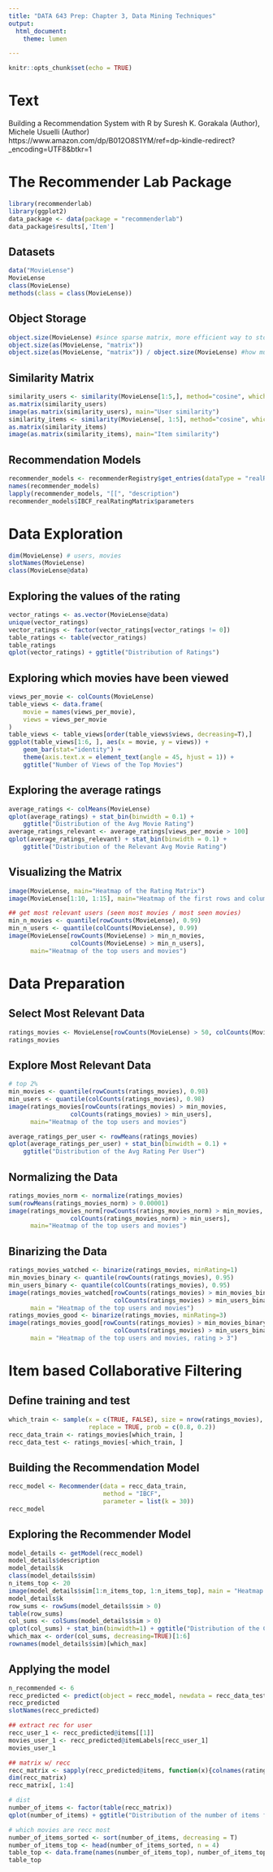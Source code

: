 ```yaml
---
title: "DATA 643 Prep: Chapter 3, Data Mining Techniques"
output:
  html_document:
    theme: lumen

---
```


```r
knitr::opts_chunk$set(echo = TRUE)
```

# Text

Building a Recommendation System with R
by Suresh K. Gorakala (Author), Michele Usuelli (Author) 
https://www.amazon.com/dp/B012O8S1YM/ref=dp-kindle-redirect?_encoding=UTF8&btkr=1

# The Recommender Lab Package

```r
library(recommenderlab)
library(ggplot2)
data_package <- data(package = "recommenderlab")
data_package$results[,'Item']
```

## Datasets

```r
data("MovieLense")
MovieLense
class(MovieLense)
methods(class = class(MovieLense))
```

## Object Storage

```r
object.size(MovieLense) #since sparse matrix, more efficient way to store
object.size(as(MovieLense, "matrix"))
object.size(as(MovieLense, "matrix")) / object.size(MovieLense) #how much smaller?
```

## Similarity Matrix

```r
similarity_users <- similarity(MovieLense[1:5,], method="cosine", which="users")
as.matrix(similarity_users)
image(as.matrix(similarity_users), main="User similarity")
similarity_items <- similarity(MovieLense[, 1:5], method="cosine", which="items")
as.matrix(similarity_items)
image(as.matrix(similarity_items), main="Item similarity")
```

## Recommendation Models

```r
recommender_models <- recommenderRegistry$get_entries(dataType = "realRatingMatrix")
names(recommender_models)
lapply(recommender_models, "[[", "description")
recommender_models$IBCF_realRatingMatrix$parameters
```

# Data Exploration

```r
dim(MovieLense) # users, movies
slotNames(MovieLense)
class(MovieLense@data)
```

## Exploring the values of the rating

```r
vector_ratings <- as.vector(MovieLense@data)
unique(vector_ratings)
vector_ratings <- factor(vector_ratings[vector_ratings != 0])
table_ratings <- table(vector_ratings)
table_ratings
qplot(vector_ratings) + ggtitle("Distribution of Ratings")
```

## Exploring which movies have been viewed

```r
views_per_movie <- colCounts(MovieLense)
table_views <- data.frame(
    movie = names(views_per_movie),
    views = views_per_movie
)
table_views <- table_views[order(table_views$views, decreasing=T),]
ggplot(table_views[1:6, ], aes(x = movie, y = views)) + 
    geom_bar(stat="identity") + 
    theme(axis.text.x = element_text(angle = 45, hjust = 1)) + 
    ggtitle("Number of Views of the Top Movies")
```

## Exploring the average ratings

```r
average_ratings <- colMeans(MovieLense)
qplot(average_ratings) + stat_bin(binwidth = 0.1) + 
    ggtitle("Distribution of the Avg Movie Rating")
average_ratings_relevant <- average_ratings[views_per_movie > 100]
qplot(average_ratings_relevant) + stat_bin(binwidth = 0.1) + 
    ggtitle("Distribution of the Relevant Avg Movie Rating")
```

## Visualizing the Matrix

```r
image(MovieLense, main="Heatmap of the Rating Matrix")
image(MovieLense[1:10, 1:15], main="Heatmap of the first rows and columns")

## get most relevant users (seen most movies / most seen movies)
min_n_movies <- quantile(rowCounts(MovieLense), 0.99)
min_n_users <- quantile(colCounts(MovieLense), 0.99)
image(MovieLense[rowCounts(MovieLense) > min_n_movies, 
                 colCounts(MovieLense) > min_n_users], 
      main="Heatmap of the top users and movies")
```

# Data Preparation

## Select Most Relevant Data

```r
ratings_movies <- MovieLense[rowCounts(MovieLense) > 50, colCounts(MovieLense) > 100]
ratings_movies
```

## Explore Most Relevant Data

```r
# top 2%
min_movies <- quantile(rowCounts(ratings_movies), 0.98)
min_users <- quantile(colCounts(ratings_movies), 0.98)
image(ratings_movies[rowCounts(ratings_movies) > min_movies, 
                 colCounts(ratings_movies) > min_users], 
      main="Heatmap of the top users and movies")

average_ratings_per_user <- rowMeans(ratings_movies)
qplot(average_ratings_per_user) + stat_bin(binwidth = 0.1) + 
    ggtitle("Distribution of the Avg Rating Per User")
```

## Normalizing the Data

```r
ratings_movies_norm <- normalize(ratings_movies)
sum(rowMeans(ratings_movies_norm) > 0.00001)
image(ratings_movies_norm[rowCounts(ratings_movies_norm) > min_movies, 
                 colCounts(ratings_movies_norm) > min_users], 
      main="Heatmap of the top users and movies")
```

## Binarizing the Data

```r
ratings_movies_watched <- binarize(ratings_movies, minRating=1)
min_movies_binary <- quantile(rowCounts(ratings_movies), 0.95)
min_users_binary <- quantile(colCounts(ratings_movies), 0.95)
image(ratings_movies_watched[rowCounts(ratings_movies) > min_movies_binary, 
                             colCounts(ratings_movies) > min_users_binary], 
      main = "Heatmap of the top users and movies")
ratings_movies_good <- binarize(ratings_movies, minRating=3)
image(ratings_movies_good[rowCounts(ratings_movies) > min_movies_binary, 
                             colCounts(ratings_movies) > min_users_binary], 
      main = "Heatmap of the top users and movies, rating > 3")
```

# Item based Collaborative Filtering

## Define training and test 

```r
which_train <- sample(x = c(TRUE, FALSE), size = nrow(ratings_movies), 
                      replace = TRUE, prob = c(0.8, 0.2))
recc_data_train <- ratings_movies[which_train, ]
recc_data_test <- ratings_movies[-which_train, ]
```

## Building the Recommendation Model

```r
recc_model <- Recommender(data = recc_data_train, 
                          method = "IBCF", 
                          parameter = list(k = 30))
recc_model
```

## Exploring the Recommender Model

```r
model_details <- getModel(recc_model)
model_details$description
model_details$k
class(model_details$sim)
n_items_top <- 20
image(model_details$sim[1:n_items_top, 1:n_items_top], main = "Heatmap of First rows and columns")
model_details$k
row_sums <- rowSums(model_details$sim > 0)
table(row_sums)
col_sums <- colSums(model_details$sim > 0)
qplot(col_sums) + stat_bin(binwidth=1) + ggtitle("Distribution of the Column Count")
which_max <- order(col_sums, decreasing=TRUE)[1:6]
rownames(model_details$sim)[which_max]
```

## Applying the model

```r
n_recommended <- 6
recc_predicted <- predict(object = recc_model, newdata = recc_data_test, n = n_recommended)
recc_predicted
slotNames(recc_predicted)

## extract rec for user
recc_user_1 <- recc_predicted@items[[1]]
movies_user_1 <- recc_predicted@itemLabels[recc_user_1]
movies_user_1

## matrix w/ recc
recc_matrix <- sapply(recc_predicted@items, function(x){colnames(ratings_movies)[x]})
dim(recc_matrix)
recc_matrix[, 1:4]

# dist
number_of_items <- factor(table(recc_matrix))
qplot(number_of_items) + ggtitle("Distribution of the number of items for IBCF")

# which movies are recc most
number_of_items_sorted <- sort(number_of_items, decreasing = T)
number_of_items_top <- head(number_of_items_sorted, n = 4)
table_top <- data.frame(names(number_of_items_top), number_of_items_top)
table_top
```